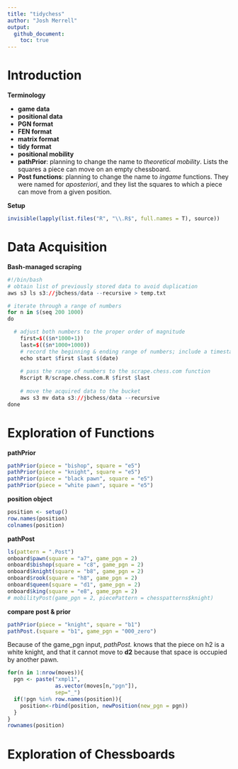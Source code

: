 ```yaml
---
title: "tidychess"
author: "Josh Merrell"
output: 
  github_document:
    toc: true
---
```

# Introduction

**Terminology**  

  * __game data__  
  * __positional data__  
  * __PGN format__  
  * __FEN format__  
  * __matrix format__  
  * __tidy format__  
  * __positional mobility__  
  * __pathPrior__: planning to change the name to _theoretical mobility_. Lists the squares a piece can move on an empty chessboard.  
  * __Post functions__: planning to change the name to _ingame_ functions. They were named for _aposteriori_, and they list the squares to which a piece can move from a given position.  

**Setup**
```r
invisible(lapply(list.files("R", "\\.R$", full.names = T), source))
```

# Data Acquisition
**Bash-managed scraping**
```r
#!/bin/bash
# obtain list of previously stored data to avoid duplication
aws s3 ls s3://jbchess/data --recursive > temp.txt

# iterate through a range of numbers
for n in $(seq 200 1000)
do

  # adjust both numbers to the proper order of magnitude
	first=$(($n*1000+1))
	last=$(($n*1000+1000))
	# record the beginning & ending range of numbers; include a timestamp
	echo start $first $last $(date)
	
	# pass the range of numbers to the scrape.chess.com function
	Rscript R/scrape.chess.com.R $first $last
	
	# move the acquired data to the bucket
	aws s3 mv data s3://jbchess/data --recursive
done
```

# Exploration of Functions
**pathPrior**
```r
pathPrior(piece = "bishop", square = "e5")
pathPrior(piece = "knight", square = "e5")
pathPrior(piece = "black pawn", square = "e5")
pathPrior(piece = "white pawn", square = "e5")
```
**position object**
```r
position <- setup()
row.names(position)
colnames(position)
```
**pathPost**
```r
ls(pattern = ".Post")
onboard$pawn(square = "a7", game_pgn = 2)
onboard$bishop(square = "c8", game_pgn = 2)
onboard$knight(square = "b8", game_pgn = 2)
onboard$rook(square = "h8", game_pgn = 2)
onboard$queen(square = "d1", game_pgn = 2)
onboard$king(square = "e8", game_pgn = 2)
# mobilityPost(game_pgn = 2, piecePattern = chesspatterns$knight)
```
**compare post & prior**
```r
pathPrior(piece = "knight", square = "b1")
pathPost.(square = "b1", game_pgn = "000_zero")
```

Because of the game_pgn input, *pathPost.* knows that the piece on h2 is a white knight, and that it cannot move to **d2** because that space is occupied by another pawn.
```r
for(n in 1:nrow(moves)){
  pgn <- paste("xmpl1",
               as.vector(moves[n,"pgn"]),
               sep="_")
  if(!pgn %in% row.names(position)){
    position<-rbind(position, newPosition(new_pgn = pgn))
  }
}
rownames(position)
```

# Exploration of Chessboards
